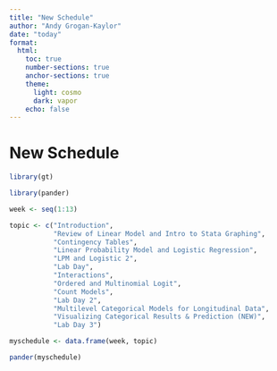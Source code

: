 ```yaml
---
title: "New Schedule"
author: "Andy Grogan-Kaylor"
date: "today"
format: 
  html:
    toc: true
    number-sections: true
    anchor-sections: true
    theme:
      light: cosmo
      dark: vapor
    echo: false
---
```


# New Schedule

```r

library(gt)

library(pander)

```

```r

week <- seq(1:13)

topic <- c("Introduction",
           "Review of Linear Model and Intro to Stata Graphing",
           "Contingency Tables",
           "Linear Probability Model and Logistic Regression",
           "LPM and Logistic 2",
           "Lab Day",
           "Interactions",
           "Ordered and Multinomial Logit",
           "Count Models",
           "Lab Day 2",
           "Multilevel Categorical Models for Longitudinal Data",
           "Visualizing Categorical Results & Prediction (NEW)",
           "Lab Day 3")

myschedule <- data.frame(week, topic)

pander(myschedule)

```

